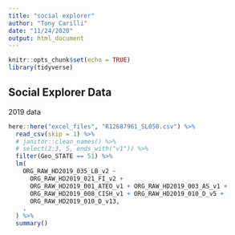 ```yaml
---
title: "social explorer"
author: "Tony Carilli"
date: "11/24/2020"
output: html_document
---
```


```r
knitr::opts_chunk$set(echo = TRUE)
library(tidyverse)
```

## Social Explorer Data 

2019 data

```r
here::here("excel_files", "R12687961_SL050.csv") %>%
  read_csv(skip = 1) %>%
  # janitor::clean_names() %>%
  # select(2:3, 5, ends_with("v1")) %>%
  filter(Geo_STATE == 51) %>% 
  lm(
    ORG_RAW_HD2019_035_LB_v2 ~ 
      ORG_RAW_HD2019_021_FI_v2 + 
      ORG_RAW_HD2019_001_ATEO_v1 + ORG_RAW_HD2019_003_AS_v1 +
      ORG_RAW_HD2019_008_CISH_v1 + ORG_RAW_HD2019_010_D_v5 + 
      ORG_RAW_HD2019_010_D_v13,
    .
  ) %>%
  summary()
```

